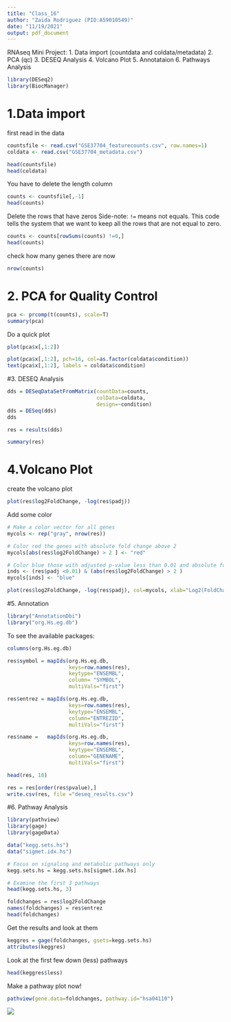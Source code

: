 ```yaml
---
title: "Class_16"
author: "Zaida Rodriguez (PID:A59010549)"
date: "11/19/2021"
output: pdf_document
---
```


RNAseq Mini Project:
1. Data import (countdata and coldata/metadata)
2. PCA (qc)
3. DESEQ Analysis
4. Volcano Plot
5. Annotataion
6. Pathways Analysis

```r
library(DESeq2)
library(BiocManager)
```

# 1.Data import

first read in the data
```r
countsfile <- read.csv("GSE37704_featurecounts.csv", row.names=1)
coldata <- read.csv("GSE37704_metadata.csv")
```


```r
head(countsfile)
head(coldata)
```

You have to delete the length column
```r
counts <- countsfile[,-1]
head(counts)
```

Delete the rows that have zeros
Side-note: `!=` means not equals. This code tells the system that we want to keep all the rows that are not equal to zero.

```r
counts <- counts[rowSums(counts) !=0,]
head(counts)
```

check how many genes there are now
```r
nrow(counts)
```

# 2. PCA for Quality Control

```r
pca <- prcomp(t(counts), scale=T)
summary(pca)
```

Do a quick plot
```r
plot(pca$x[,1:2])
```


```r
plot(pca$x[,1:2], pch=16, col=as.factor(coldata$condition))
text(pca$x[,1:2], labels = coldata$condition)
```
#3. DESEQ Analysis

```r
dds = DESeqDataSetFromMatrix(countData=counts,
                             colData=coldata,
                             design=~condition)
dds = DESeq(dds)
dds
```

```r
res = results(dds)
```

```r
summary(res)
```

# 4.Volcano Plot

create the volcano plot
```r
plot(res$log2FoldChange, -log(res$padj))
```

Add some color
```r
# Make a color vector for all genes
mycols <- rep("gray", nrow(res))

# Color red the genes with absolute fold change above 2
mycols[abs(res$log2FoldChange) > 2 ] <- "red"

# Color blue those with adjusted p-value less than 0.01 and absolute fold change more than 2
inds <- (res$padj <0.01) & (abs(res$log2FoldChange) > 2 )
mycols[inds] <- "blue"

plot(res$log2FoldChange, -log(res$padj), col=mycols, xlab="Log2(FoldChange)", ylab="-Log(P-value)" )
```

#5. Annotation

```r
library("AnnotationDbi")
library("org.Hs.eg.db")
```

To see the available packages:
```r
columns(org.Hs.eg.db)
```

```r
res$symbol = mapIds(org.Hs.eg.db,
                    keys=row.names(res), 
                    keytype="ENSEMBL",
                    column= "SYMBOL",
                    multiVals="first")
```

```r
res$entrez = mapIds(org.Hs.eg.db,
                    keys=row.names(res),
                    keytype="ENSEMBL",
                    column="ENTREZID",
                    multiVals="first")
```

```r
res$name =   mapIds(org.Hs.eg.db,
                    keys=row.names(res),
                    keytype="ENSEMBL",
                    column="GENENAME",
                    multiVals="first")
```

```r
head(res, 10)
```

```r
res = res[order(res$pvalue),]
write.csv(res, file ="deseq_results.csv")
```

#6. Pathway Analysis

```r
library(pathview)
library(gage)
library(gageData)

data("kegg.sets.hs")
data("sigmet.idx.hs")

# Focus on signaling and metabolic pathways only
kegg.sets.hs = kegg.sets.hs[sigmet.idx.hs]

# Examine the first 3 pathways
head(kegg.sets.hs, 3)
```

```r
foldchanges = res$log2FoldChange
names(foldchanges) = res$entrez
head(foldchanges)
```

Get the results and look at them 
```r
keggres = gage(foldchanges, gsets=kegg.sets.hs)
attributes(keggres)
```

Look at the first few down (less) pathways

```r
head(keggres$less)
```

Make a pathway plot now! 
```r
pathview(gene.data=foldchanges, pathway.id="hsa04110")
```

![](hsa04110.pathview.png)





